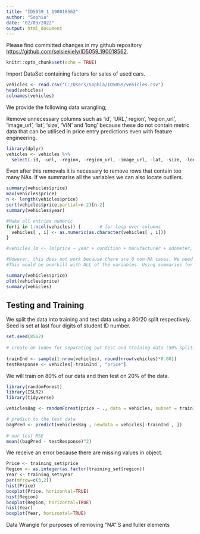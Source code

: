 ```yaml
---
title: "ID5059_1_190018562"
author: "Sophia"
date: "02/03/2022"
output: html_document
---
```


Please find committed changes in my github repository <https://github.com/selsiekiely/ID5059_190018562>.

```r
knitr::opts_chunk$set(echo = TRUE)
```

Import DataSet containing factors for sales of used cars.

```r
vehicles <- read.csv("C:/Users/Sophia/ID5059/vehicles.csv")
head(vehicles)
colnames(vehicles)
```

We provide the following data wrangling;

Remove unnecessary columns such as ‘id’, ’URL,’ region’, ‘region_url’, ‘image_url’, ‘lat’, ‘size’, 'VIN' and ’long’ because these do not contain metric data that can be utilised in price entry predictions even with feature engineering.


```r
library(dplyr)
vehicles <- vehicles %>% 
  select(-id, -url, -region, -region_url, -image_url, -lat, -size, -long, -VIN)
```

Even after this removals it is necessary to remove rows that contain too many NAs. If we summarise all the variables we can also locate outliers.

```r
summary(vehicles$price)
max(vehicles$price)
n <- length(vehicles$price)
sort(vehicles$price,partial=n-2)[n-2]
summary(vehicles$year)
```


```r
#Make all entries numeric
for(i in 1:ncol(vehicles)) {       # for-loop over columns
  vehicles[ , i] <- as.numeric(as.character(vehicles[ , i]))
}

#vehicles_lm <- lm(price ~ year + condition + manufacturer + odometer, data = vehicles, na.action = #na.omit)

#However, this does not work because there are 0 non-NA cases. We need to find an alternative way to #replace the NAs.
#This would be overkill with ALL of the variables. Using summaries for each variable lets cut down to our 4 choices of variant now.

summary(vehicles$price)
plot(vehicles$price)
summary(vehicles)

```

## Testing and Training

We split the data into training and test data using a 80/20 split respectively. Seed is set at last
four digits of student ID number.

```r
set.seed(8562)
  
# create an index for separating out test and training data (50% split) 
  
trainInd <- sample(1:nrow(vehicles), round(nrow(vehicles)*0.80))
testResponse <- vehicles[-trainInd , "price"]
```

We will train on 80% of our data and then test on 20% of the data.

```r
library(randomForest)
library(ISLR2)
library(tidyverse)
```

```r
vehiclesBag <- randomForest(price ~ ., data = vehicles, subset = trainInd, mtry = 12, ntree = 25)

# predict to the test data 
bagPred <- predict(vehiclesBag , newdata = vehicles[-trainInd , ])
  
# our test MSE
mean((bagPred - testResponse)^2)
```
We receive an error because there are missing values in object.

```r
Price <- training_set$price
Region <- as.integer(as.factor(training_set$region))
Year <- training_set$year
par(mfrow=c(3,2))
hist(Price)
boxplot(Price, horizontal=TRUE)
hist(Region)
boxplot(Region, horizontal=TRUE)
hist(Year)
boxplot(Year, horizontal=TRUE)
```

Data Wrangle for purposes of removing "NA"'S and fuller elements

```r
```